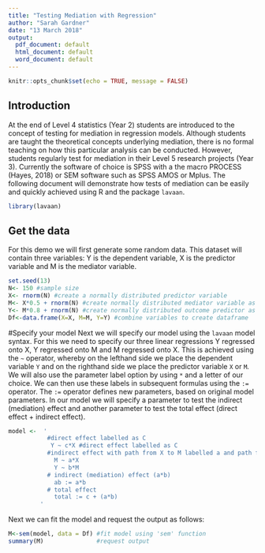 ---
title: "Testing Mediation with Regression"
author: "Sarah Gardner"
date: "13 March 2018"
output:
  pdf_document: default
  html_document: default
  word_document: default
---

```{r setup, include=FALSE}
knitr::opts_chunk$set(echo = TRUE, message = FALSE)
```

## Introduction

At the end of Level 4 statistics (Year 2) students are introduced to the concept of testing for mediation in regression models. Although students are taught the theoretical concepts underlying mediation, there is no formal teaching on how this particular analysis can be conducted. However, students regularly test for mediation in their Level 5 research projects (Year 3). Currently the software of choice is SPSS with a the macro PROCESS (Hayes, 2018) or SEM software such as SPSS AMOS or Mplus. The following document will demonstrate how tests of mediation can be easily and quickly achieved using R and the package `lavaan`.


```{r install_package, echo=TRUE, message=FALSE, warning=FALSE}
library(lavaan)
```

## Get the data

For this demo we will first generate some random data. This dataset will contain three variables: Y is the dependent variable, X is the predictor variable and M is the mediator variable. 

```{r dataset, echo=TRUE, message=FALSE, warning=FALSE}
set.seed(13)
N<- 150 #sample size
X<- rnorm(N) #create a normally distributed predictor variable
M<- X*0.5 + rnorm(N) #create normally distributed mediator variable as a function of X
Y<- M*0.8 + rnorm(N) #create normally distributed outcome predictor as a function of Y
Df<-data.frame(X=X, M=M, Y=Y) #combine variables to create dataframe 
```

#Specify your model 
Next we will specify our model using the `lavaan` model syntax. For this we need to specify our three linear regressions Y regressed onto X, Y regressed onto M and M regressed onto X. This is achieved using the `~` operator, whereby on the lefthand side we place the dependent variable `Y` and on the righthand side we place the predictor variable `X` or `M`. We will also use the parameter label option by using `*` and a letter of our choice. We can then use these labels in subsequent formulas using the `:=` operator. The `:=` operator defines new parameters, based on original model parameters. In our model we will specify a parameter to test the indirect (mediation) effect and another parameter to test the total effect (direct effect + indirect effect). 

```{r lavaan_model, echo=TRUE, message=FALSE, warning=FALSE}
model <-  '
           #direct effect labelled as C
            Y ~ c*X #direct effect labelled as C
           #indirect effect with path from X to M labelled a and path from M to Y labelled b.
             M ~ a*X
             Y ~ b*M
           # indirect (mediation) effect (a*b)
             ab := a*b
           # total effect
             total := c + (a*b)
         '
```

Next we can fit the model and request the output as follows:
```{r lavaan_fit_model, echo=TRUE, message=FALSE, warning=FALSE}
M<-sem(model, data = Df) #fit model using 'sem' function
summary(M)               #request output
```
